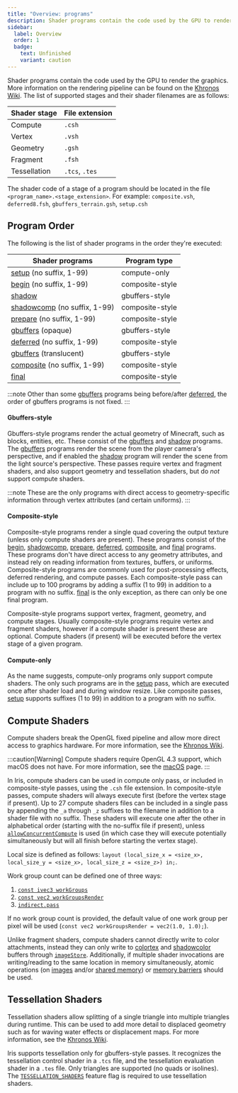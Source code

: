 ```yaml
---
title: "Overview: programs"
description: Shader programs contain the code used by the GPU to render the graphics.
sidebar:
  label: Overview
  order: 1
  badge:
    text: Unfinished
    variant: caution
---
```


Shader programs contain the code used by the GPU to render the graphics. More information on the rendering pipeline can be found on the [Khronos Wiki](https://www.khronos.org/opengl/wiki/Rendering_Pipeline_Overview). The list of supported stages and their shader filenames are as follows:

| Shader stage | File extension     |
| ------------ | -------------------|
| Compute      | `.csh`             |
| Vertex       | `.vsh`             |
| Geometry     | `.gsh`             |
| Fragment     | `.fsh`             |
| Tessellation | `.tcs`, `.tes`     |

The shader code of a stage of a program should be located in the file `<program_name>.<stage_extension>`. For example: `composite.vsh`, `deferred8.fsh`, `gbuffers_terrain.gsh`, `setup.csh`


## Program Order
The following is the list of shader programs in the order they're executed:

| Shader programs                                                          | Program type    |
| ------------------------------------------------------------------------ | --------------- |
| [setup](/current/reference/programs/setup/) (no suffix, 1-99)            | compute-only    |
| [begin](/current/reference/programs/begin/) (no suffix, 1-99)            | composite-style |
| [shadow](/current/reference/programs/shadow/)                            | gbuffers-style  |
| [shadowcomp](/current/reference/programs/shadow_comp/) (no suffix, 1-99) | composite-style |
| [prepare](/current/reference/programs/prepare/) (no suffix, 1-99)        | composite-style |
| [gbuffers](/current/reference/programs/gbuffers/) (opaque)               | gbuffers-style  |
| [deferred](/current/reference/programs/deferred/) (no suffix, 1-99)      | composite-style |
| [gbuffers](/current/reference/programs/gbuffers/) (translucent)          | gbuffers-style  |
| [composite](/current/reference/programs/composite/) (no suffix, 1-99)    | composite-style |
| [final](/current/reference/programs/final/)                              | composite-style |

:::note
Other than some [gbuffers](/current/reference/programs/gbuffers/) programs being before/after [deferred](/current/reference/programs/deferred/), the order of gbuffers programs is not fixed.
:::

#### Gbuffers-style
Gbuffers-style programs render the actual geometry of Minecraft, such as blocks, entities, etc. These consist of the [gbuffers](/current/reference/programs/gbuffers/) and [shadow](/current/reference/program/shadow/) programs. The [gbuffers](/current/reference/programs/gbuffers/) programs render the scene from the player camera's perspective, and if enabled the [shadow](/current/reference/program/shadow/) program will render the scene from the light source's perspective. These passes require vertex and fragment shaders, and also support geometry and tessellation shaders, but do *not* support compute shaders.

:::note
These are the only programs with direct access to geometry-specific information through vertex attributes (and certain uniforms).
:::

#### Composite-style
Composite-style programs render a single quad covering the output texture (unless only compute shaders are present). These programs consist of the [begin](/current/reference/programs/begin), [shadowcomp](/current/reference/programs/shadowcomp/), [prepare](/current/reference/programs/prepare/), [deferred](/current/reference/programs/deferred/), [composite](/current/reference/programs/composite/), and [final](/current/reference/programs/final/) programs. These programs don't have direct access to any geometry attributes, and instead rely on reading information from textures, buffers, or uniforms. Composite-style programs are commonly used for post-processing effects, deferred rendering, and compute passes. Each composite-style pass can include up to 100 programs by adding a suffix (1 to 99) in addition to a program with no suffix. [final](/current/reference/programs/final/) is the only exception, as there can only be one final program.

Composite-style programs support vertex, fragment, geometry, and compute stages. Usually composite-style programs require vertex and fragment shaders, however if a compute shader is present these are optional. Compute shaders (if present) will be executed before the vertex stage of a given program.

#### Compute-only
As the name suggests, compute-only programs only support compute shaders. The only such programs are in the [setup](/current/reference/programs/setup/) pass, which are executed once after shader load and during window resize. Like composite passes, [setup](/current/reference/programs/setup/) supports suffixes (1 to 99) in addition to a program with no suffix.

## Compute Shaders
Compute shaders break the OpenGL fixed pipeline and allow more direct access to graphics hardware. For more information, see the [Khronos Wiki](https://www.khronos.org/opengl/wiki/Compute_Shader).

:::caution[Warning]
Compute shaders require OpenGL 4.3 support, which macOS does not have. For more information, see the [macOS](/current/reference/miscellaneous/macos/) page.
:::

In Iris, compute shaders can be used in compute only pass, or included in composite-style passes, using the `.csh` file extension. In composite-style passes, compute shaders will always execute first (before the vertex stage if present). Up to 27 compute shaders files can be included in a single pass by appending the `_a` through `_z` suffixes to the filename in addition to a shader file with no suffix. These shaders will execute one after the other in alphabetical order (starting with the no-suffix file if present), unless [`allowConcurrentCompute`](/current/reference/shadersproperties/ordering/#allowconcurrentcompute) is used (in which case they will execute potentially simultaneously but will all finish before starting the vertex stage).

Local size is defined as follows: `layout (local_size_x = <size_x>, local_size_y = <size_x>, local_size_z = <size_z>) in;`.

Work group count can be defined one of three ways:
1. [`const ivec3 workGroups`](/current/reference/constants/workgroups/)
2. [`const vec2 workGroupsRender`](/current/reference/constants/workgroupsrender/)
3. [`indirect.pass`](/current/reference/shadersproperties/ordering/#indirectpass)

If no work group count is provided, the default value of one work group per pixel will be used (`const vec2 workGroupsRender = vec2(1.0, 1.0);`).

Unlike fragment shaders, compute shaders cannot directly write to color attachments, instead they can only write to [colortex](/current/reference/buffers/colortex/) and [shadowcolor](/current/reference/programs/shadowcolor/) buffers through [`imageStore`](https://www.khronos.org/opengl/wiki/Image_Load_Store). Additionally, if multiple shader invocations are writing/reading to the same location in memory simultaneously, atomic operations (on [images](https://www.khronos.org/opengl/wiki/Image_Load_Store#Atomic_operations) and/or [shared memory](https://www.khronos.org/opengl/wiki/Compute_Shader#Atomic_operations)) or [memory barriers](https://www.khronos.org/opengl/wiki/Compute_Shader#Shared_memory_coherency) should be used.


## Tessellation Shaders

Tessellation shaders allow splitting of a single triangle into multiple triangles during runtime. This can be used to add more detail to displaced geometry such as for waving water effects or displacement maps. For more information, see the [Khronos Wiki](https://www.khronos.org/opengl/wiki/tessellation).

Iris supports tessellation only for gbuffers-style passes. It recognizes the tessellation control shader in a `.tcs` file, and the tessellation evaluation shader in a `.tes` file. Only triangles are supported (no quads or isolines). The [`TESSELLATION_SHADERS`](/current/reference/shadersproperties/flags/) feature flag is required to use tessellation shaders.
